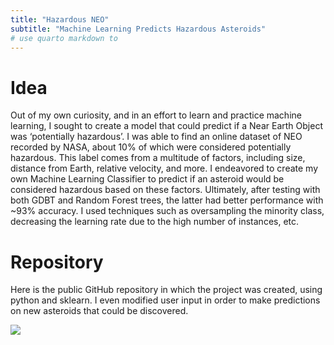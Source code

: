 ```yaml
---
title: "Hazardous NEO"
subtitle: "Machine Learning Predicts Hazardous Asteroids"
# use quarto markdown to 
---
```


# Idea
Out of my own curiosity, and in an effort to learn and practice machine learning, I sought to create a model that could predict if a Near Earth Object was 'potentially hazardous'. I was able to find an online dataset of NEO recorded by NASA, about 10% of which were considered potentially hazardous. This label comes from a multitude of factors, including size, distance from Earth, relative velocity, and more. I endeavored to create my own Machine Learning Classifier to predict if an asteroid would be considered hazardous based on these factors. Ultimately, after testing with both GDBT and Random Forest trees, the latter had better performance with ~93% accuracy. I used techniques such as oversampling the minority class, decreasing the learning rate due to the high number of instances, etc. 

# Repository
Here is the public GitHub repository in which the project was created, using python and sklearn. I even modified user input in order to make predictions on new asteroids that could be discovered. 

[<img src="https://github.com/CarboAluminate67/Nielsen_Portfolio/blob/main/Images/NEORepo.png?raw=true">](https://github.com/CarboAluminate67/NearEarthObjects)


